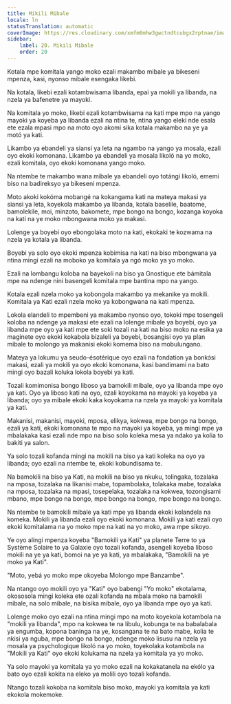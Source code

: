 ```yaml
---
title: Mikili Mibale
locale: ln
statusTranslation: automatic
coverImage: https://res.cloudinary.com/xmfm6mhw3gwctndtcubgx2rptnae/image/upload/v1740468922/small_cover_tratado_de_psicologia_revolucionaria_a4c0dca4e0.webp
sidebar:
    label: 20. Mikili Mibale
    order: 20
---
```

Kotala mpe komitala yango moko ezali makambo mibale ya bikeseni mpenza, kasi, nyonso mibale esengaka likebi.

Na kotala, likebi ezali kotambwisama libanda, epai ya mokili ya libanda, na nzela ya bafenetre ya mayoki.

Na komitala yo moko, likebi ezali kotambwisama na kati mpe mpo na yango mayoki ya koyeba ya libanda ezali na ntina te, ntina yango eleki nde esala ete ezala mpasi mpo na moto oyo akomi sika kotala makambo na ye ya motó ya kati.

Likambo ya ebandeli ya siansi ya leta na ngambo na yango ya mosala, ezali oyo ekoki komonana. Likambo ya ebandeli ya mosala likoló na yo moko, ezali komitala, oyo ekoki komonana yango moko.

Na ntembe te makambo wana mibale ya ebandeli oyo totángi likoló, ememi biso na badireksyo ya bikeseni mpenza.

Moto akoki kokóma mobangé na kokangama kati na mateya makasi ya siansi ya leta, koyekola makambo ya libanda, kotala baselile, baatome, bamolekile, moi, minzoto, bakomete, mpe bongo na bongo, kozanga koyoka na kati na ye moko mbongwana moko ya makasi.

Lolenge ya boyebi oyo ebongolaka moto na kati, ekokaki te kozwama na nzela ya kotala ya libanda.

Boyebi ya solo oyo ekoki mpenza kobimisa na kati na biso mbongwana ya ntina mingi ezali na moboko ya komitala ya ngó moko ya yo moko.

Ezali na lombangu koloba na bayekoli na biso ya Gnostique ete bámitala mpe na ndenge nini basengeli komitala mpe bantina mpo na yango.

Kotala ezali nzela moko ya kobongola makambo ya mekanike ya mokili. Komitala ya Kati ezali nzela moko ya kobongwana na kati mpenza.

Lokola elandeli to mpembeni ya makambo nyonso oyo, tokoki mpe tosengeli koloba na ndenge ya makasi ete ezali na lolenge mibale ya boyebi, oyo ya libanda mpe oyo ya kati mpe ete soki tozali na kati na biso moko na esika ya maginete oyo ekoki kokabola bizaleli ya boyebi, bosangisi oyo ya plan mibale to molongo ya makanisi ekoki komema biso na mobulungano.

Mateya ya lokumu ya seudo-ésotérique oyo ezali na fondation ya bonkɔ́si makasi, ezali ya mokili ya oyo ekoki komonana, kasi bandimami na bato mingi oyo bazali koluka lokola boyebi ya kati.

Tozali komimonisa bongo liboso ya bamokili mibale, oyo ya libanda mpe oyo ya kati. Oyo ya liboso kati na oyo, ezali koyokama na mayoki ya koyeba ya libanda; oyo ya mibale ekoki kaka koyokama na nzela ya mayoki ya komitala ya kati.

Makanisi, makanisi, mayoki, mposa, elikya, kokwea, mpe bongo na bongo, ezali ya kati, ekoki komonana te mpo na mayoki ya koyeba, ya mingi mpe ya mbalakaka kasi ezali nde mpo na biso solo koleka mesa ya ndako ya kolia to bakiti ya salon.

Ya solo tozali kofanda mingi na mokili na biso ya kati koleka na oyo ya libanda; oyo ezali na ntembe te, ekoki kobundisama te.

Na bamokili na biso ya Kati, na mokili na biso ya nkuku, tolingaka, tozalaka na mposa, tozalaka na likanisi mabe, topambolaka, tolakaka mabe, tozalaka na mposa, tozalaka na mpasi, tosepelaka, tozalaka na kokwea, tozongisami mbano, mpe bongo na bongo, mpe bongo na bongo, mpe bongo na bongo.

Na ntembe te bamokili mibale ya kati mpe ya libanda ekoki kolandela na komeka. Mokili ya libanda ezali oyo ekoki komonana. Mokili ya kati ezali oyo ekoki komitalama na yo moko mpe na kati na yo moko, awa mpe sikoyo.

Ye oyo alingi mpenza koyeba "Bamokili ya Kati" ya planete Terre to ya Système Solaire to ya Galaxie oyo tozali kofanda, asengeli koyeba liboso mokili na ye ya kati, bomoi na ye ya kati, ya mbalakaka, "Bamokili na ye moko ya Kati".

"Moto, yebá yo moko mpe okoyeba Molongo mpe Banzambe".

Na ntango oyo mokili oyo ya "Kati" oyo babengi "Yo moko" ekotalama, okososola mingi koleka ete ozali kofanda na mbala moko na bamokili mibale, na solo mibale, na bisika mibale, oyo ya libanda mpe oyo ya kati.

Lolenge moko oyo ezali na ntina mingi mpo na moto koyekola kotambola na "mokili ya libanda", mpo na kokwea te na libulu, kobunga te na babalabala ya engumba, kopona baninga na ye, kosangana te na bato mabe, kolia te nkisi ya nguba, mpe bongo na bongo, ndenge moko lisusu na nzela ya mosala ya psychologique likoló na yo moko, toyekolaka kotambola na "Mokili ya Kati" oyo ekoki kolukama na nzela ya komitala ya yo moko.

Ya solo mayoki ya komitala ya yo moko ezali na kokakatanela na ekólo ya bato oyo ezali kokita na eleko ya molili oyo tozali kofanda.

Ntango tozali kokoba na komitala biso moko, mayoki ya komitala ya kati ekokola mokemoke.

